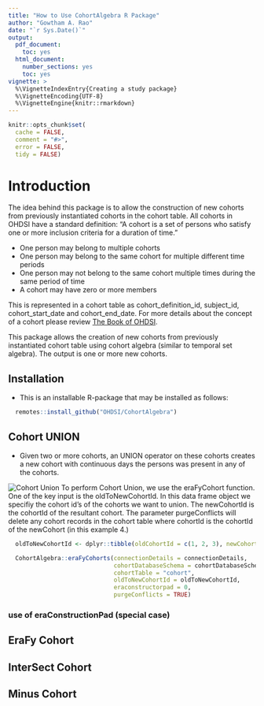 ```yaml
---
title: "How to Use CohortAlgebra R Package"
author: "Gowtham A. Rao"
date: "`r Sys.Date()`"
output:
  pdf_document: 
    toc: yes     
  html_document:
    number_sections: yes
    toc: yes  
vignette: >
  %\VignetteIndexEntry{Creating a study package}
  %\VignetteEncoding{UTF-8}    
  %\VignetteEngine{knitr::rmarkdown}
---
```


```r
knitr::opts_chunk$set(
  cache = FALSE,
  comment = "#>",
  error = FALSE,
  tidy = FALSE)
```


# Introduction

The idea behind this package is to allow the construction of new cohorts from previously instantiated cohorts in the cohort table. All cohorts in OHDSI have a standard definition: "A cohort is a set of persons who satisfy one or more inclusion criteria for a duration of time."

- One person may belong to multiple cohorts
- One person may belong to the same cohort for multiple different time periods
- One person may not belong to the same cohort multiple times during the same period of time
- A cohort may have zero or more members

This is represented in a cohort table as cohort_definition_id, subject_id, cohort_start_date and cohort_end_date. For more details about the concept of a cohort please review [The Book of OHDSI](https://github.com/OHDSI/TheBookOfOhdsi).

This package allows the creation of new cohorts from previously instantiated cohort table using cohort algebra (similar to temporal set algebra). The output is one or more new cohorts.

## Installation
- This  is an installable R-package that may be installed as follows: 
```r
  remotes::install_github("OHDSI/CohortAlgebra")
```

## Cohort UNION
- Given two or more cohorts, an UNION operator on these cohorts creates a new cohort with continuous days the persons was present in any of the cohorts.

![Cohort Union](CohortUnion.png)
To perform Cohort Union, we use the eraFyCohort function. One of the key input is the oldToNewCohortId. In this data frame object we specifiy the cohort id's of the cohorts we want to union. The newCohortId is the cohortId of the resultant cohort. The parameter purgeConflicts will delete any cohort records in the cohort table where cohortId is the cohortId of the newCohort (in this example 4.)


```r

  oldToNewCohortId <- dplyr::tibble(oldCohortId = c(1, 2, 3), newCohortId = c(4,4,4))

  CohortAlgebra::eraFyCohorts(connectionDetails = connectionDetails,
                              cohortDatabaseSchema = cohortDatabaseSchema, 
                              cohortTable = "cohort", 
                              oldToNewCohortId = oldToNewCohortId, 
                              eraconstructorpad = 0, 
                              purgeConflicts = TRUE)
```


### use of eraConstructionPad (special case)


## EraFy Cohort


## InterSect Cohort


## Minus Cohort